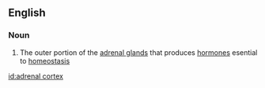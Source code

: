 ==English==

===Noun===
{{wikipedia}}
{{en-noun|sg=[[adrenal]] [[cortex]]|es}}

#{{anatomy}} The outer portion of the [[adrenal gland]]s that produces [[hormone]]s esential to [[homeostasis]]

[[id:adrenal cortex]]